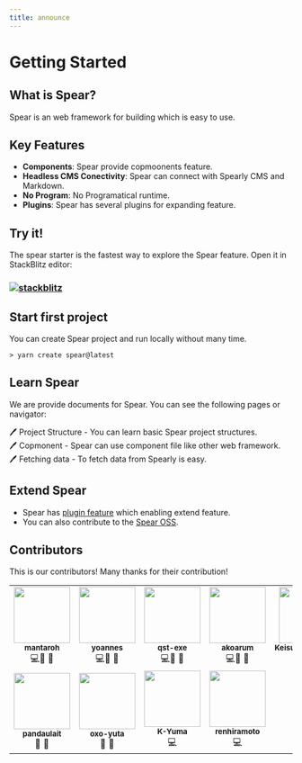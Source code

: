 ```yaml
---
title: announce
---
```

# Getting Started

## What is Spear?

Spear is an web framework for building which is easy to use.


## Key Features

- **Components**: Spear provide copmoonents feature.
- **Headless CMS Conectivity**: Spear can connect with Spearly CMS and Markdown.
- **No Program**: No Programatical runtime.
- **Plugins**: Spear has several plugins for expanding feature.

## Try it!

The spear starter is the fastest way to explore the Spear feature. Open it in StackBlitz editor:

### [![stackblitz](https://developer.stackblitz.com/img/open_in_stackblitz.svg)](https://stackblitz.com/edit/stackblitz-starters-p72h35?file=src%2Findex.html)


## Start first project

You can create Spear project and run locally without many time.

```
> yarn create spear@latest
```

## Learn Spear

We are provide documents for Spear. You can see the following pages or navigator:

🖊 Project Structure - You can learn basic Spear project structures.  
🖊 Copmonent - Spear can use component file like other web framework.  
🖊 Fetching data - To fetch data from Spearly is easy.  

## Extend Spear

- Spear has [plugin feature](/{{lang}}/basic/plugin.html) which enabling extend feature.
- You can also contribute to the [Spear OSS](https://github.com/unimal-jp/spear/).

## Contributors

This is our contributors! Many thanks for their contribution!

<style>
  td > a {
    text-decoration: none;
  }
</style>
<table>
  <tr>
    <td align="center"><a href="https://github.com/mantaroh"><img src="https://github.com/mantaroh.png" width="100px;" alt=""/><br /><sub><b>mantaroh</b></sub></a><br /><a href="https://github.com/unimal-jp/spear/commits?author=mantaroh" title="Code">💻</a><a href="https://github.com/unimal-jp/spear/issues?q=author%3Amantaroh" title="Bug reports">🐛</a> <a href="#ideas-shirakaba" title="Ideas, Planning, & Feedback">🤔</a></td>
    <td align="center"><a href="https://github.com/yoannes"><img src="https://github.com/yoannes.png" width="100px;" alt=""/><br /><sub><b>yoannes</b></sub></a><br /><a href="https://github.com/unimal-jp/spear/commits?author=yoannes" title="Code">💻</a><a href="https://github.com/unimal-jp/spear/issues?q=author%3Ayoannes" title="Bug reports">🐛</a> <a href="#ideas-shirakaba" title="Ideas, Planning, & Feedback">🤔</a></td>
    <td align="center"><a href="https://github.com/qst-exe"><img src="https://github.com/qst-exe.png" width="100px;" alt=""/><br /><sub><b>qst-exe</b></sub></a><br /><a href="https://github.com/unimal-jp/spear/commits?author=qst-exe" title="Code">💻</a><a href="https://github.com/unimal-jp/spear/issues?q=author%3Aqst-exe" title="Bug reports">🐛</a> <a href="#ideas-shirakaba" title="Ideas, Planning, & Feedback">🤔</a></td>
    <td align="center"><a href="https://github.com/akoarum"><img src="https://github.com/akoarum.png" width="100px;" alt=""/><br /><sub><b>akoarum</b></sub></a><br /><a href="https://github.com/unimal-jp/spear/commits?author=akoarum" title="Code">💻</a><a href="https://github.com/unimal-jp/spear/issues?q=author%3Aakoarum" title="Bug reports">🐛</a> <a href="#ideas-shirakaba" title="Ideas, Planning, & Feedback">🤔</a></td>
    <td align="center"><a href="https://github.com/KeisukeMoriyama"><img src="https://github.com/KeisukeMoriyama.png" width="100px;" alt=""/><br /><sub><b>KeisukeMoriyama</b></sub></a><br /><a href="https://github.com/unimal-jp/spear/commits?author=KeisukeMoriyama" title="Code">💻</a><a href="https://github.com/unimal-jp/spear/issues?q=author%3AKeisukeMoriyama" title="Bug reports">🐛</a> <a href="#ideas-shirakaba" title="Ideas, Planning, & Feedback">🤔</a></td>
  </tr>
  <tr>
    <td align="center"><a href="https://github.com/pandaulait"><img src="https://github.com/pandaulait.png" width="100px;" alt=""/><br /><sub><b>pandaulait</b></sub></a><br /><a href="https://github.com/unimal-jp/spear/issues?q=author%3Apandaulait" title="Bug reports">🐛</a>  <a href="#ideas-shirakaba" title="Ideas, Planning, & Feedback">🤔</a></td>
    <td align="center"><a href="https://github.com/oxo-yuta"><img src="https://github.com/oxo-yuta.png" width="100px;" alt=""/><br /><sub><b>oxo-yuta</b></sub></a><br /><a href="https://github.com/unimal-jp/spear/issues?q=author%3Aoxo-yuta" title="Bug reports">🐛</a> <a href="#ideas-shirakaba" title="Ideas, Planning, & Feedback">🤔</a></td>
    <td align="center"><a href="https://github.com/K-Yuma"><img src="https://github.com/K-Yuma.png" width="100px;" alt=""/><br /><sub><b>K-Yuma</b></sub></a><br /><a href="https://github.com/unimal-jp/spear/commits?author=K-Yuma" title="Code">💻</a></td>
    <td align="center"><a href="https://github.com/renhiramoto"><img src="https://github.com/renhiramoto.png" width="100px;" alt=""/><br /><sub><b>renhiramoto</b></sub></a><br /><a href="https://github.com/unimal-jp/spear/commits?author=renhiramoto" title="Code">💻</a></td>
  </tr>
</table>

